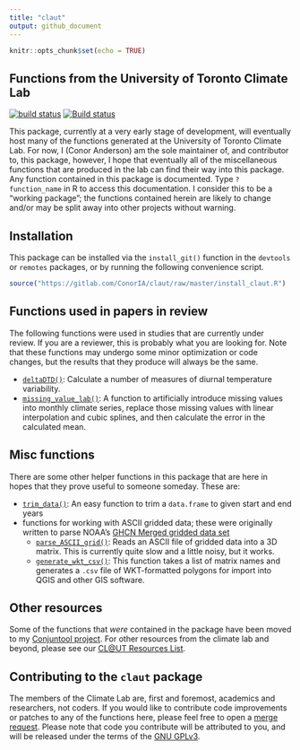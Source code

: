 ```yaml
---
title: "claut"
output: github_document
---
```


```r
knitr::opts_chunk$set(echo = TRUE)
```

## Functions from the University of Toronto Climate Lab
[![build status](https://gitlab.com/ConorIA/claut/badges/master/build.svg)](https://gitlab.com/ConorIA/claut/commits/master) [![Build status](https://ci.appveyor.com/api/projects/status/kioqnwa6xqs1f4j5?svg=true)](https://ci.appveyor.com/project/ConorIA/claut)

This package, currently at a very early stage of development, will eventually host many of the functions generated at the University of Toronto Climate Lab. For now, I (Conor Anderson) am the sole maintainer of, and contributor to, this package, however, I hope that eventually all of the miscellaneous functions that are produced in the lab can find their way into this package. Any function contained in this package is documented. Type `?function_name` in R to access this documentation. I consider this to be a "working package"; the functions contained herein are likely to change and/or may be split away into other projects without warning. 

## Installation

This package can be installed via the `install_git()` function in the `devtools` or `remotes` packages, or by running the following convenience script.

``` r
source("https://gitlab.com/ConorIA/claut/raw/master/install_claut.R")
```

## Functions used in papers in review

The following functions were used in studies that are currently under review. If you are a reviewer, this is probably what you are looking for. Note that these functions may undergo some minor optimization or code changes, but the results that they produce will always be the same. 

  - [`deltaDTD()`](https://gitlab.com/ConorIA/claut/blob/master/R/deltaDTD.R): Calculate a number of measures of diurnal temperature variability. 
  - [`missing_value_lab()`](https://gitlab.com/ConorIA/claut/blob/master/R/missing_value_lab.R): A function to artificially introduce missing values into monthly climate series, replace those missing values with linear interpolation and cubic splines, and then calculate the error in the calculated mean. 

## Misc functions

There are some other helper functions in this package that are here in hopes that they prove useful to someone someday. These are: 

  - [`trim_data()`](https://gitlab.com/ConorIA/claut/blob/master/R/trimData.R): An easy function to trim a `data.frame` to given start and end years
  - functions for working with ASCII gridded data; these were originally written to parse NOAA's [GHCN Merged gridded data set](https://www.ncdc.noaa.gov/temp-and-precip/ghcn-gridded-products/)
    - [`parse_ASCII_grid()`](https://gitlab.com/ConorIA/claut/blob/master/R/parse_ASCII_grid.R): Reads an ASCII file of gridded data into a 3D matrix. This is currently quite slow and a little noisy, but it works.
    - [`generate_wkt_csv()`](https://gitlab.com/ConorIA/claut/blob/master/R/generate_wkt_csv.R): This function takes a list of matrix names and generates a `.csv` file of WKT-formatted polygons for import into QGIS and other GIS software.

## Other resources

Some of the functions that _were_ contained in the package have been moved to my [Conjuntool project](https://gitlab.com/ConorIA/conjuntool).
For other resources from the climate lab and beyond, please see our [CL@UT Resources List](https://gitlab.com/ConorIA/claut-resources).

## Contributing to the `claut` package

The members of the Climate Lab are, first and foremost, academics and researchers, not coders. If you would like to contribute code improvements or patches to any of the functions here, please feel free to open a [merge request](https://gitlab.com/ConorIA/claut/merge_requests). Please note that code you contribute will be attributed to you, and will be released under the terms of the [GNU GPLv3](https://gitlab.com/ConorIA/claut/blob/master/LICENSE.md).
